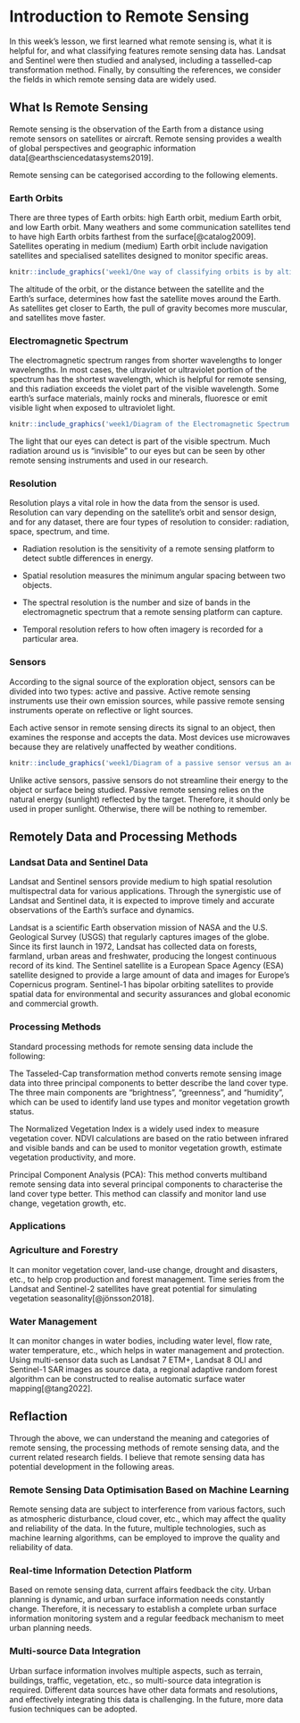 # Introduction to Remote Sensing

In this week's lesson, we first learned what remote sensing is, what it is helpful for, and what classifying features remote sensing data has. Landsat and Sentinel were then studied and analysed, including a tasselled-cap transformation method. Finally, by consulting the references, we consider the fields in which remote sensing data are widely used.

## What Is Remote Sensing

Remote sensing is the observation of the Earth from a distance using remote sensors on satellites or aircraft. Remote sensing provides a wealth of global perspectives and geographic information data[@earthsciencedatasystems2019].

Remote sensing can be categorised according to the following elements.

### Earth Orbits

There are three types of Earth orbits: high Earth orbit, medium Earth orbit, and low Earth orbit. Many weathers and some communication satellites tend to have high Earth orbits farthest from the surface[@catalog2009]. Satellites operating in medium (medium) Earth orbit include navigation satellites and specialised satellites designed to monitor specific areas.

```r
knitr::include_graphics('week1/One way of classifying orbits is by altitude..jpg')
```

The altitude of the orbit, or the distance between the satellite and the Earth's surface, determines how fast the satellite moves around the Earth. As satellites get closer to Earth, the pull of gravity becomes more muscular, and satellites move faster.

### Electromagnetic Spectrum

The electromagnetic spectrum ranges from shorter wavelengths to longer wavelengths. In most cases, the ultraviolet or ultraviolet portion of the spectrum has the shortest wavelength, which is helpful for remote sensing, and this radiation exceeds the violet part of the visible wavelength. Some earth's surface materials, mainly rocks and minerals, fluoresce or emit visible light when exposed to ultraviolet light.

```r
knitr::include_graphics('week1/Diagram of the Electromagnetic Spectrum..jpg')
```

The light that our eyes can detect is part of the visible spectrum. Much radiation around us is "invisible" to our eyes but can be seen by other remote sensing instruments and used in our research.

### Resolution

Resolution plays a vital role in how the data from the sensor is used. Resolution can vary depending on the satellite's orbit and sensor design, and for any dataset, there are four types of resolution to consider: radiation, space, spectrum, and time.

-   Radiation resolution is the sensitivity of a remote sensing platform to detect subtle differences in energy.

-   Spatial resolution measures the minimum angular spacing between two objects.

-   The spectral resolution is the number and size of bands in the electromagnetic spectrum that a remote sensing platform can capture.

-   Temporal resolution refers to how often imagery is recorded for a particular area.

### Sensors

According to the signal source of the exploration object, sensors can be divided into two types: active and passive. Active remote sensing instruments use their own emission sources, while passive remote sensing instruments operate on reflective or light sources.

Each active sensor in remote sensing directs its signal to an object, then examines the response and accepts the data. Most devices use microwaves because they are relatively unaffected by weather conditions.

```r
knitr::include_graphics('week1/Diagram of a passive sensor versus an active sensor.jpg')
```

Unlike active sensors, passive sensors do not streamline their energy to the object or surface being studied. Passive remote sensing relies on the natural energy (sunlight) reflected by the target. Therefore, it should only be used in proper sunlight. Otherwise, there will be nothing to remember.

## Remotely Data and Processing Methods

### Landsat Data and Sentinel Data

Landsat and Sentinel sensors provide medium to high spatial resolution multispectral data for various applications. Through the synergistic use of Landsat and Sentinel data, it is expected to improve timely and accurate observations of the Earth's surface and dynamics.

Landsat is a scientific Earth observation mission of NASA and the U.S. Geological Survey (USGS) that regularly captures images of the globe. Since its first launch in 1972, Landsat has collected data on forests, farmland, urban areas and freshwater, producing the longest continuous record of its kind. The Sentinel satellite is a European Space Agency (ESA) satellite designed to provide a large amount of data and images for Europe's Copernicus program. Sentinel-1 has bipolar orbiting satellites to provide spatial data for environmental and security assurances and global economic and commercial growth.

### Processing Methods

Standard processing methods for remote sensing data include the following:

The Tasseled-Cap transformation method converts remote sensing image data into three principal components to better describe the land cover type. The three main components are "brightness", "greenness", and "humidity", which can be used to identify land use types and monitor vegetation growth status.

The Normalized Vegetation Index is a widely used index to measure vegetation cover. NDVI calculations are based on the ratio between infrared and visible bands and can be used to monitor vegetation growth, estimate vegetation productivity, and more.

Principal Component Analysis (PCA): This method converts multiband remote sensing data into several principal components to characterise the land cover type better. This method can classify and monitor land use change, vegetation growth, etc.

### Applications

### Agriculture and Forestry

It can monitor vegetation cover, land-use change, drought and disasters, etc., to help crop production and forest management. Time series from the Landsat and Sentinel-2 satellites have great potential for simulating vegetation seasonality[@jönsson2018].

### Water Management

It can monitor changes in water bodies, including water level, flow rate, water temperature, etc., which helps in water management and protection. Using multi-sensor data such as Landsat 7 ETM+, Landsat 8 OLI and Sentinel-1 SAR images as source data, a regional adaptive random forest algorithm can be constructed to realise automatic surface water mapping[@tang2022].

## Reflaction

Through the above, we can understand the meaning and categories of remote sensing, the processing methods of remote sensing data, and the current related research fields. I believe that remote sensing data has potential development in the following areas.

### Remote Sensing Data Optimisation Based on Machine Learning

Remote sensing data are subject to interference from various factors, such as atmospheric disturbance, cloud cover, etc., which may affect the quality and reliability of the data. In the future, multiple technologies, such as machine learning algorithms, can be employed to improve the quality and reliability of data.

### Real-time Information Detection Platform

Based on remote sensing data, current affairs feedback the city. Urban planning is dynamic, and urban surface information needs constantly change. Therefore, it is necessary to establish a complete urban surface information monitoring system and a regular feedback mechanism to meet urban planning needs.

### Multi-source Data Integration

Urban surface information involves multiple aspects, such as terrain, buildings, traffic, vegetation, etc., so multi-source data integration is required. Different data sources have other data formats and resolutions, and effectively integrating this data is challenging. In the future, more data fusion techniques can be adopted.
